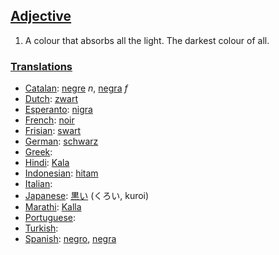 ==[[Adjective]]==
#A colour that absorbs all the light. The darkest colour of all.

===[[Translation]]s===

* [[Catalan]]: [[negre]] ''n'', [[negra]] ''f''
* [[Dutch]]: [[zwart]]
* [[Esperanto]]: [[nigra]]
* [[French]]: [[noir]]
* [[Frisian]]: [[swart]]
* [[German]]: [[schwarz]]
* [[Greek]]: [[]]
* [[Hindi]]: [[Kala]]
* [[Indonesian]]: [[hitam]]
* [[Italian]]: [[]]
* [[Japanese]]: [[黒い]] (くろい, kuroi)
* [[Marathi]]: [[Kalla]]
* [[Portuguese]]: [[]]
* [[Turkish]]: [[]]
* [[Spanish]]: [[negro]], [[negra]]
